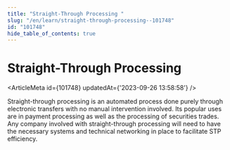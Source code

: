 ```yaml
---
title: "Straight-Through Processing "
slug: "/en/learn/straight-through-processing--101748"
id: "101748"
hide_table_of_contents: true
---
```



# Straight-Through Processing 

<ArticleMeta id={101748} updatedAt={'2023-09-26 13:58:58'} />
<div className='border-solid border-b border-t-0 my-4 border-[var(--ifm-color-gray-300)]' />

Straight-through processing is an automated process done purely through electronic transfers with no manual intervention involved. Its popular uses are in payment processing as well as the processing of securities trades. Any company involved with straight-through processing will need to have the necessary systems and technical networking in place to facilitate STP efficiency.
